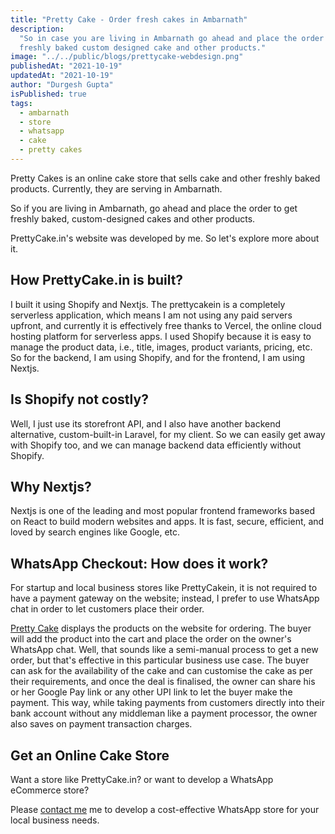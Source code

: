 ```yaml
---
title: "Pretty Cake - Order fresh cakes in Ambarnath"
description:
  "So in case you are living in Ambarnath go ahead and place the order to get
  freshly baked custom designed cake and other products."
image: "../../public/blogs/prettycake-webdesign.png"
publishedAt: "2021-10-19"
updatedAt: "2021-10-19"
author: "Durgesh Gupta"
isPublished: true
tags:
  - ambarnath
  - store
  - whatsapp
  - cake
  - pretty cakes
---
```


Pretty Cakes is an online cake store that sells cake and other freshly baked products. Currently, they are serving in Ambarnath.

So if you are living in Ambarnath, go ahead and place the order to get freshly baked, custom-designed cakes and other products.

PrettyCake.in's website was developed by me. So let's explore more about it.

## How PrettyCake.in is built?

I built it using Shopify and Nextjs. The prettycakein is a completely serverless application, which means I am not using any paid servers upfront, and currently it is effectively free thanks to Vercel, the online cloud hosting platform for serverless apps. I used Shopify because it is easy to manage the product data, i.e., title, images, product variants, pricing, etc. So for the backend, I am using Shopify, and for the frontend, I am using Nextjs.

## Is Shopify not costly?

Well, I just use its storefront API, and I also have another backend alternative, custom-built-in Laravel, for my client. So we can easily get away with Shopify too, and we can manage backend data efficiently without Shopify.

## Why Nextjs?

Nextjs is one of the leading and most popular frontend frameworks based on React to build modern websites and apps. It is fast, secure, efficient, and loved by search engines like Google, etc.

## WhatsApp Checkout: How does it work?

For startup and local business stores like PrettyCakein, it is not required to have a payment gateway on the website; instead, I prefer to use WhatsApp chat in order to let customers place their order.

[Pretty Cake](https://www.prettycake.in) displays the products on the website for ordering. The buyer will add the product into the cart and place the order on the owner's WhatsApp chat. Well, that sounds like a semi-manual process to get a new order, but that's effective in this particular business use case. The buyer can ask for the availability of the cake and can customise the cake as per their requirements, and once the deal is finalised, the owner can share his or her Google Pay link or any other UPI link to let the buyer make the payment. This way, while taking payments from customers directly into their bank account without any middleman like a payment processor, the owner also saves on payment transaction charges.

## Get an Online Cake Store

Want a store like PrettyCake.in? or want to develop a WhatsApp eCommerce store?

Please [contact me](https://durgeshgupta.com/contact) me to develop a cost-effective WhatsApp store for your local business needs.
